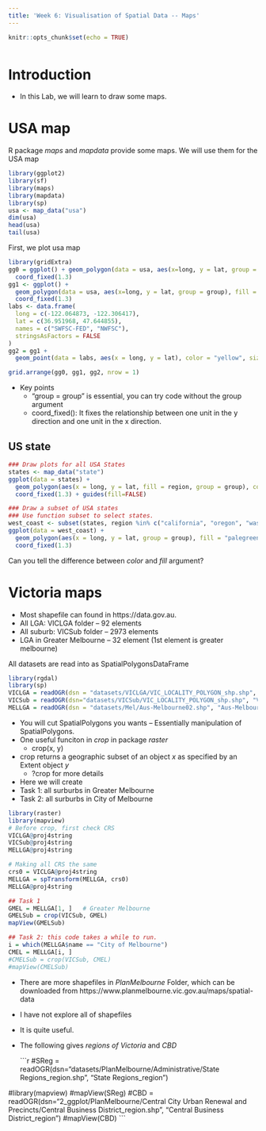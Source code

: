 ```yaml
---
title: 'Week 6: Visualisation of Spatial Data -- Maps'
---
```


<div style="margin-bottom:50px;">
```r
knitr::opts_chunk$set(echo = TRUE)
```

</div>



# Introduction
* In this Lab, we will learn to draw some maps. 





# USA map
R package *maps* and *mapdata* provide some maps. We will use them for the USA map
```r
library(ggplot2)
library(sf)
library(maps)
library(mapdata)
library(sp)
usa <- map_data("usa")
dim(usa)
head(usa)
tail(usa)
```

First, we plot usa map
```r
library(gridExtra)
gg0 = ggplot() + geom_polygon(data = usa, aes(x=long, y = lat, group = group)) + 
  coord_fixed(1.3)
gg1 <- ggplot() + 
  geom_polygon(data = usa, aes(x=long, y = lat, group = group), fill = "violet", color = "blue") + 
  coord_fixed(1.3)
labs <- data.frame(
  long = c(-122.064873, -122.306417),
  lat = c(36.951968, 47.644855),
  names = c("SWFSC-FED", "NWFSC"),
  stringsAsFactors = FALSE
)  
gg2 = gg1 + 
  geom_point(data = labs, aes(x = long, y = lat), color = "yellow", size = 2)

grid.arrange(gg0, gg1, gg2, nrow = 1)
```

* Key points
  + "group = group" is essential, you can try code without the group argument
  + coord_fixed(): It fixes the relationship between one unit in the y direction and one unit in the x direction. 



## US state
```r
### Draw plots for all USA States
states <- map_data("state")
ggplot(data = states) + 
  geom_polygon(aes(x = long, y = lat, fill = region, group = group), color = "white") + 
  coord_fixed(1.3) + guides(fill=FALSE) 

### Draw a subset of USA states
### Use function subset to select states. 
west_coast <- subset(states, region %in% c("california", "oregon", "washington"))
ggplot(data = west_coast) + 
  geom_polygon(aes(x = long, y = lat, group = group), fill = "palegreen", color = "black") + 
  coord_fixed(1.3)
```

Can you tell the difference between *color* and *fill* argument? 





# Victoria maps

* Most shapefile can found in https://data.gov.au. 
+ All LGA: VICLGA folder -- 92 elements
+ All suburb: VICSub folder  -- 2973 elements
+ LGA in Greater Melbourne -- 32 element (1st element is greater melbourne)

All datasets are read into as SpatialPolygonsDataFrame
```r
library(rgdal)
library(sp)
VICLGA = readOGR(dsn = "datasets/VICLGA/VIC_LOCALITY_POLYGON_shp.shp", "VIC_LOCALITY_POLYGON_shp")
VICSub = readOGR(dsn="datasets/VICSub/VIC_LOCALITY_POLYGON_shp.shp", "VIC_LOCALITY_POLYGON_shp")
MELLGA = readOGR(dsn = "datasets/Mel/Aus-Melbourne02.shp", "Aus-Melbourne02")
```




* You will cut SpatialPolygons you wants -- Essentially manipulation of SpatialPolygons.
* One useful funciton in *crop* in package *raster*
  + crop(x, y)
+ crop returns a geographic subset of an object *x* as specified by an Extent object *y*
  + ?crop for more details

* Here we will create
+ Task 1: all surburbs in Greater Melbourne
+ Task 2: all surburbs in City of Melbourne

```r
library(raster)
library(mapview)
# Before crop, first check CRS
VICLGA@proj4string
VICSub@proj4string
MELLGA@proj4string

# Making all CRS the same
crs0 = VICLGA@proj4string
MELLGA = spTransform(MELLGA, crs0)
MELLGA@proj4string

## Task 1
GMEL = MELLGA[1, ]   # Greater Melbourne
GMELSub = crop(VICSub, GMEL)
mapView(GMELSub)      

## Task 2: this code takes a while to run. 
i = which(MELLGA$name == "City of Melbourne")
CMEL = MELLGA[i, ]
#CMELSub = crop(VICSub, CMEL)      
#mapView(CMELSub) 
```



* There are more shapefiles in *PlanMelbourne* Folder, which can be downloaded from https://www.planmelbourne.vic.gov.au/maps/spatial-data
+ I have not explore all of shapefiles
+ It is quite useful. 
+ The following gives *regions of Victoria* and *CBD*
  
  ```r
#SReg = readOGR(dsn="datasets/PlanMelbourne/Administrative/State Regions_region.shp", "State Regions_region")

#library(mapview)
#mapView(SReg)
#CBD = readOGR(dsn="2_ggplot/PlanMelbourne/Central City Urban Renewal and Precincts/Central Business District_region.shp", "Central Business District_region")
#mapView(CBD)
```
